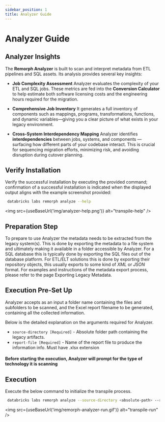 ```yaml
---
sidebar_position: 1
title: Analyzer Guide
---
```


#  Analyzer Guide

## Analyzer Insights

The **Remorph Analyzer** is built to scan and interpret metadata from ETL pipelines and SQL assets. Its analysis provides several key insights:

- **Job Complexity Assessment**
Analyzer evaluates the complexity of your ETL and SQL jobs. These metrics are fed into the **Conversion Calculator** to help estimate both software licensing costs and the engineering hours required for the migration.

- **Comprehensive Job Inventory**
It generates a full inventory of components such as mappings, programs, transformations, functions, and dynamic variables—giving you a clear picture of what exists in your legacy environment.

- **Cross-System Interdependency Mapping**
Analyzer identifies **interdependencies** between jobs, systems, and components — surfacing how different parts of your codebase interact. This is crucial for sequencing migration efforts, minimizing risk, and avoiding disruption during cutover planning.



## Verify Installation
Verify the successful installation by executing the provided command; confirmation of a successful installation is indicated when the displayed output aligns with the example screenshot provided:
```bash
 databricks labs remorph analyze --help
 ```
<img src={useBaseUrl('img/analyzer-help.png')} alt="transpile-help" />

## Preparation Step
To prepare to use Analyzer the metadata needs to be extracted from the legacy system(s). This is done by exporting the metadata to a file system and ultimately making it available in a folder accessible by Analyzer. For a SQL database this is typically done by exporting the SQL files out of the database platform. For ETL/ELT solutions this is done by exporting their repository objects, this usually exports to some kind of *XML* or *JSON* format.
For examples and instructions of the metadata export process, please refer to the page Exporting Legacy Metadata.



## Execution Pre-Set Up
Analyzer accepts as an input a folder name containing the files and subfolders to be scanned, and the Excel report filename to be generated, containing all the collected information.

Below is the detailed explanation on the arguments required for Analyzer.
- `source-directory [Required]` - Absolute folder path containing the legacy artifacts.
- `report-file [Required]` - Name of the report file to produce the information info.  Must have .xlsx extension
#### Before starting the execution, Analyzer will prompt for the type of technology it is scanning

## Execution
Execute the below command to initialize the transpile process.
```bash
 databricks labs remorph analyze --source-directory <absolute-path> --report-file <absolute-path>
```

<img src={useBaseUrl('img/remorph-analyzer-run.gif')} alt="transpile-run" />

